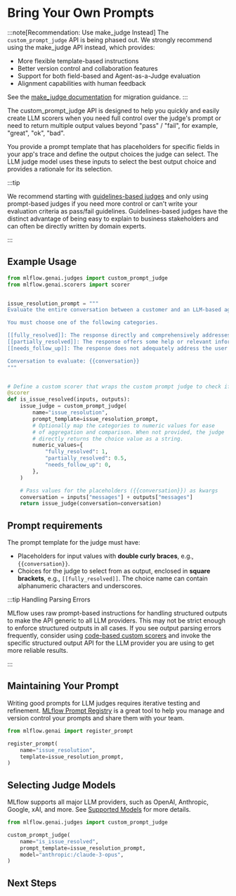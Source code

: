 
# Bring Your Own Prompts

:::note[Recommendation: Use make_judge Instead]
The `custom_prompt_judge` API is being phased out. We strongly recommend using the <APILink fn="mlflow.genai.judges.make_judge">make_judge</APILink> API instead, which provides:

- More flexible template-based instructions
- Better version control and collaboration features
- Support for both field-based and Agent-as-a-Judge evaluation
- Alignment capabilities with human feedback

See the [make_judge documentation](/genai/eval-monitor/scorers/llm-judge/make-judge) for migration guidance.
:::

The <APILink fn="mlflow.genai.judges.custom_prompt_judge">custom_prompt_judge</APILink> API is designed to help you quickly and easily create LLM scorers when you need full control over the judge's prompt or need to return multiple output values beyond "pass" / "fail", for example, "great", "ok", "bad".

You provide a prompt template that has placeholders for specific fields in your app's trace and define the output choices the judge can select. The LLM judge model uses these inputs to select the best output choice and provides a rationale for its selection.

:::tip

We recommend starting with <ins>[guidelines-based judges](/genai/eval-monitor/scorers/llm-judge/guidelines)</ins> and only using prompt-based judges if you need more control or can't write your evaluation criteria as pass/fail guidelines. Guidelines-based judges have the distinct advantage of being easy to explain to business stakeholders and can often be directly written by domain experts.

:::

## Example Usage

```python
from mlflow.genai.judges import custom_prompt_judge
from mlflow.genai.scorers import scorer


issue_resolution_prompt = """
Evaluate the entire conversation between a customer and an LLM-based agent. Determine if the issue was resolved in the conversation.

You must choose one of the following categories.

[[fully_resolved]]: The response directly and comprehensively addresses the user's question or problem, providing a clear solution or answer. No further immediate action seems required from the user on the same core issue.
[[partially_resolved]]: The response offers some help or relevant information but doesn't completely solve the problem or answer the question. It might provide initial steps, require more information from the user, or address only a part of a multi-faceted query.
[[needs_follow_up]]: The response does not adequately address the user's query, misunderstands the core issue, provides unhelpful or incorrect information, or inappropriately deflects the question. The user will likely need to re-engage or seek further assistance.

Conversation to evaluate: {{conversation}}
"""


# Define a custom scorer that wraps the custom prompt judge to check if the issue was resolved
@scorer
def is_issue_resolved(inputs, outputs):
    issue_judge = custom_prompt_judge(
        name="issue_resolution",
        prompt_template=issue_resolution_prompt,
        # Optionally map the categories to numeric values for ease
        # of aggregation and comparison. When not provided, the judge
        # directly returns the choice value as a string.
        numeric_values={
            "fully_resolved": 1,
            "partially_resolved": 0.5,
            "needs_follow_up": 0,
        },
    )

    # Pass values for the placeholders ({{conversation}}) as kwargs
    conversation = inputs["messages"] + outputs["messages"]
    return issue_judge(conversation=conversation)
```

## Prompt requirements

The prompt template for the judge must have:

- Placeholders for input values with **double curly braces**, e.g., `{{conversation}}`.
- Choices for the judge to select from as output, enclosed in **square brackets**, e.g., `[[fully_resolved]]`. The choice name can contain alphanumeric characters and underscores.

:::tip Handling Parsing Errors

MLflow uses raw prompt-based instructions for handling structured outputs to make the API generic to all LLM providers. This may not be strict enough to enforce structured outputs in all cases. If you see output parsing errors frequently, consider using <ins>[code-based custom scorers](/genai/eval-monitor/scorers/custom)</ins> and invoke the specific structured output API for the LLM provider you are using to get more reliable results.

:::

## Maintaining Your Prompt

Writing good prompts for LLM judges requires iterative testing and refinement. [MLflow Prompt Registry](/genai/prompt-registry) is a great tool to help you manage and version control your prompts and share them with your team.

```python
from mlflow.genai import register_prompt

register_prompt(
    name="issue_resolution",
    template=issue_resolution_prompt,
)
```

<ImageBox src="/images/mlflow-3/eval-monitor/scorers/prompt-registry.png" alt="Prompt Registry" />

## Selecting Judge Models

MLflow supports all major LLM providers, such as OpenAI, Anthropic, Google, xAI, and more. See [Supported Models](/genai/eval-monitor/scorers/llm-judge#supported-models) for more details.

```python
from mlflow.genai.judges import custom_prompt_judge

custom_prompt_judge(
    name="is_issue_resolved",
    prompt_template=issue_resolution_prompt,
    model="anthropic:/claude-3-opus",
)
```

## Next Steps

<TilesGrid>
  <TileCard
    icon={Bot}
    title="Evaluate Agents"
    description="Learn how to evaluate AI agents with specialized techniques and scorers"
    href="/genai/eval-monitor/running-evaluation/agents"
  />
  <TileCard
    icon={BookOpen}
    title="Prompt Registry"
    description="Version control and manage your judge prompts with MLflow Prompt Registry"
    href="/genai/prompt-registry"
  />
  <TileCard
    icon={MessageSquare}
    title="Collect User Feedback"
    description="Integrate user feedback to continuously improve your evaluation criteria and model performance"
    href="/genai/assessments/feedback/"
  />
</TilesGrid>
